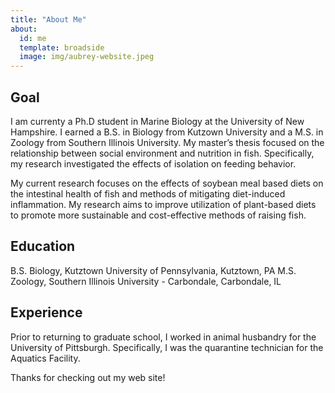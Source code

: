 ```yaml
---
title: "About Me"
about:
  id: me
  template: broadside
  image: img/aubrey-website.jpeg
---
```


:::{#me}

## Goal
I am currenty a Ph.D student in Marine Biology at the University of New Hampshire. I earned a B.S. in Biology from Kutzown University and a M.S. in Zoology from Southern Illinois University. My master’s thesis focused on the relationship between social environment and nutrition in fish. Specifically, my research investigated the effects of isolation on feeding behavior.

My current research focuses on the effects of soybean meal based diets on the intestinal health of fish and methods of mitigating diet-induced inflammation. My research aims to improve utilization of plant-based diets to promote more sustainable and cost-effective methods of raising fish.

## Education
B.S. Biology, Kutztown University of Pennsylvania, Kutztown, PA 
M.S. Zoology, Southern Illinois University - Carbondale, Carbondale, IL

## Experience
Prior to returning to graduate school, I worked in animal husbandry for the University of Pittsburgh. Specifically, I was the quarantine technician for the Aquatics Facility.

:::

Thanks for checking out my web site!
